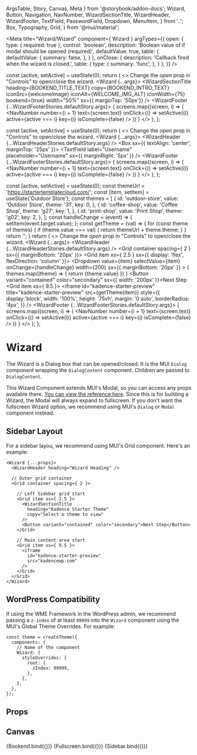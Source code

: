   ArgsTable,
  Story,
  Canvas,
  Meta
} from '@storybook/addon-docs';
  Wizard,
  Button,
  Navigation,
  NavNumber,
  WizardSectionTitle,
  WizardHeader,
  WizardFooter,
  TextField,
  PasswordField,
  Dropdown,
  MenuItem,
} from '..';
  Box,
  Typography,
  Grid,
} from '@mui/material';

<Meta
  title="Wizard/Wizard"
  component={ Wizard }
  argTypes={{
    open: {
      type: { required: true },
      control: 'boolean',
      description: 'Boolean value of if modal should be opened (required)',
      defaultValue: true,
      table: {
        defaultValue: {
          summary: false,
        },
      }
    },
    onClose: {
      description: 'Callback fired when the wizard is closed.',
      table: {
        type: {
          summary: 'func',
        },
      }
    },
  }}
/>


  const [active, setActive] = useState(0);
  return (
    <>
    <Typography>Change the <i>open</i> prop in "Controls" to open/close the wizard.</Typography>
    <Wizard {...args}>
      <WizardSectionTitle
        heading={BOOKEND_TITLE_TEXT}
        copy={BOOKEND_INTRO_TEXT}
        iconSrc={welcomeImage}
        iconAlt={WELCOME_IMG_ALT}
        iconWidth={75}
        bookend={true}
        width="50%"
        sx={{ marginTop: '50px'}}
      />
      <WizardFooter {...WizardFooterStories.defaultStory.args}>
        <Navigation width="auto">
          {
            screens.map((screen, i) => (
              <NavNumber
                number={i + 1}
                text={screen.text}
                onClick={() => setActive(i)}
                active={active === i}
                key={i}
                isComplete={false}
              />
            ))
          }
        </Navigation>
      </WizardFooter>
    </Wizard>
    </>
  );
};

  const [active, setActive] = useState(0);
  return (
    <>
    <Typography>Change the <i>open</i> prop in "Controls" to open/close the wizard.</Typography>
    <Wizard {...args}>
      <WizardHeader {...WizardHeaderStories.defaultStory.args} />
      <WizardSectionTitle
        heading="WME WIZARD WALKTHROUGH"
        copy="Enter your information to continue"
      />
      <Box sx={{ textAlign: 'center', marginTop: '25px' }}>
        <TextField
          label="Username"
          placeholder="Username"
          sx={{ marginRight: '5px' }}
        />
        <PasswordField
          label="Password"
          placeholder="Password"
        />
      </Box>
      <WizardFooter {...WizardFooterStories.defaultStory.args}>
        <Navigation width="auto">
          {
            screens.map((screen, i) => (
              <NavNumber
                number={i + 1}
                text={screen.text}
                onClick={() => setActive(i)}
                active={active === i}
                key={i}
                isComplete={false}
              />
            ))
          }
        </Navigation>
      </WizardFooter>
    </Wizard>
    </>
  );
};

  const [active, setActive] = useState(0);
  const themeUrl = 'https://startertemplatecloud.com/';
  const [item, setItem] = useState('Outdoor Store');
  const themes = [
    {
      id: 'outdoor-store',
      value: 'Outdoor Store',
      theme: '31',
      key: 0,
    },
    {
      id: 'coffee-shop',
      value: 'Coffee Shop',
      theme: 'g27',
      key: 1,
    },
    {
      id: 'print-shop',
      value: 'Print Shop',
      theme: 'g02',
      key: 2,
    },
  ];
  const handleChange = (event) => {
    setItem(event.target.value);
  };
  const getTheme = (val) => {
    for (const theme of themes) {
      if (theme.value === val) {
        return themeUrl + theme.theme;
      }
    }
    return '';
  }
  return (
    <>
    <Typography>Change the <i>open</i> prop in "Controls" to open/close the wizard.</Typography>
    <Wizard {...args}>
      <WizardHeader {...WizardHeaderStories.defaultStory.args} />
      <Grid container spacing={ 2 } sx={{ marginBottom: '20px' }}>
        <Grid item xs={ 2.5 } sx={{ display: 'flex', flexDirection: 'column' }}>
          <WizardSectionTitle
            heading="Kadence Starter Theme"
            copy="Select a theme to view"
            headingVariant="h3"
          />
          <Dropdown
            value={item}
            selectValue={item}
            onChange={handleChange}
            width={200}
            sx={{ marginBottom: '20px' }}
          >
            {
              themes.map((theme) => {
                return <MenuItem id={theme.id} value={theme.value} key={theme.key}>{theme.value}</MenuItem>
              })
            }
          </Dropdown>
          <Button variant="contained" color="secondary" sx={{ width: '200px' }}>Next Step</Button>
        </Grid>
        <Grid item xs={ 9.5 }>
          <iframe
            id="kadence-starter-preview"
            title="kadence-starter-preview"
            src={getTheme(item)}
            style={{
              display:'block',
              width: '100%',
              height: '75vh',
              margin: '0 auto',
              borderRadius: '4px',
            }}
          />
        </Grid>
      </Grid>
      <WizardFooter {...WizardFooterStories.defaultStory.args}>
        <Navigation width="auto">
          {
            screens.map((screen, i) => (
              <NavNumber
                number={i + 1}
                text={screen.text}
                onClick={() => setActive(i)}
                active={active === i}
                key={i}
                isComplete={false}
              />
            ))
          }
        </Navigation>
      </WizardFooter>
    </Wizard>
    </>
  );
};

# Wizard
The Wizard is a Dialog box that can be opened/closed. It is the MUI `Dialog` component
wrapping the `DialogContent` component. Children are passed to `DialogContent`.

This Wizard Component extends MUI's Modal, so you can access any props available there. <a href="https://mui.com/material-ui/api/dialog" target="_blank">You can view the reference here</a>.
Since this is for building a Wizard, the Modal will always expand to fullscreen. If you don't want the fullscreen Wizard option, we recommend using MUI's `Dialog` or `Modal` component instead.

## Sidebar Layout
For a sidebar layou, we recommend using MUI's Grid component. Here's an example:
```    
<Wizard {...props}>
  <WizardHeader heading="Wizard Heading" />
  
  // Outer grid container 
  <Grid container spacing={ 2 }>
    
    // Left Sidebar grid start
    <Grid item xs={ 2.5 }>
      <WizardSectionTitle
        heading="Kadence Starter Theme"
        copy="Select a theme to view"
      />
      <Button variant="contained" color="secondary">Next Step</Button>
    </Grid>

    // Main content area start
    <Grid item xs={ 9.5 }>
      <iframe
        id="kadence-starter-preview"
        src="kadencewp.com"
      />
    </Grid>
  </Grid>
</Wizard>
```

## WordPress Compatibility
If using the WME Framework in the WordPress admin, we recommend passing a `z-index` of at least `99999` into
the `Wizard` component using the MUI's Global Theme Overrides. For example:

```
const theme = createTheme({
  components: {
    // Name of the component
    Wizard: {
      styleOverrides: {
        root: {
          zIndex: 99999,
        },
      },
    },
  },
});
```

## Props
<ArgsTable story="." />

## Canvas
<Canvas>
  <Story name="Bookend">
  {Bookend.bind({})}
  </Story>
</Canvas>

<Canvas>
  <Story name="Fullscreen">
  {Fullscreen.bind({})}
  </Story>
</Canvas>

<Canvas>
  <Story name="Sidebar">
  {Sidebar.bind({})}
  </Story>
</Canvas>
